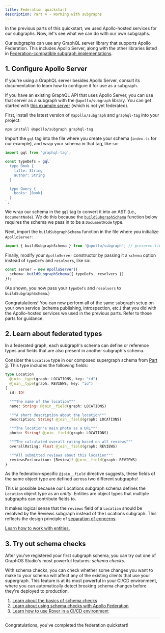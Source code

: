 ```yaml
---
title: Federation quickstart
description: Part 4 - Working with subgraphs
---
```


In the previous parts of this quickstart, we used Apollo-hosted services for our subgraphs. Now, let's see what we can do with our own subgraphs.

Our subgraphs can use any GraphQL server library that supports Apollo Federation. This includes Apollo Server, along with the other libraries listed in [Federation-compatible subgraph implementations](../building-supergraphs/supported-subgraphs/).

## 1. Configure Apollo Server

<Note>

If you're using a GraphQL server besides Apollo Server, consult its documentation to learn how to configure it for use as a subgraph.

</Note>

If you have an existing GraphQL API that uses Apollo Server, you can use that server as a subgraph with the `@apollo/subgraph` library. You can get started with [this example server](https://github.com/apollographql/docs-examples/blob/main/apollo-server/v4/getting-started) (which is not yet federated).

First, install the latest version of `@apollo/subgraph` and `graphql-tag` into your project:

```shell
npm install @apollo/subgraph graphql-tag
```

Import the `gql` tag into the file where you create your schema (`index.ts` for our example), and wrap your schema in that tag, like so:

<MultiCodeBlock>

```ts title="index.ts"
import gql from 'graphql-tag';

const typeDefs = gql`
  type Book {
    title: String
    author: String
  }

  type Query {
    books: [Book]
  }
`;
```

</MultiCodeBlock>

<Note>

We wrap our schema in the `gql` tag to convert it into an AST (i.e., `DocumentNode`). We do this because the [`buildSubgraphSchema`](/apollo-server/using-federation/api/apollo-subgraph/#buildsubgraphschema) function below requires the schema we pass in to be a `DocumentNode` type.

</Note>

Next, import the `buildSubgraphSchema` function in the file where you initialize `ApolloServer`:

<MultiCodeBlock>

```ts title="index.ts"
import { buildSubgraphSchema } from '@apollo/subgraph'; // preserve-line
```

</MultiCodeBlock>

Finally, modify your `ApolloServer` constructor by passing it a `schema` option instead of `typeDefs` and `resolvers`, like so:

<MultiCodeBlock>

```ts title="index.ts"
const server = new ApolloServer({
  schema: buildSubgraphSchema({ typeDefs, resolvers })
});
```

</MultiCodeBlock>

(As shown, you now pass your `typeDefs` and `resolvers` to `buildSubgraphSchema`.)

Congratulations! You can now perform all of the same subgraph setup on your own service (schema publishing, introspection, etc.) that you did with the Apollo-hosted services we used in the previous parts. Refer to those parts for guidance.

## 2. Learn about federated types

In a federated graph, each subgraph's schema can define or reference types and fields that are also present in another subgraph's schema.

Consider the `Location` type in our composed supergraph schema from [Part 3](./local-composition/#2-perform-composition). This type includes the following fields:

```graphql
type Location
  @join__type(graph: LOCATIONS, key: "id")
  @join__type(graph: REVIEWS, key: "id")
{
  id: ID!

  """The name of the location"""
  name: String! @join__field(graph: LOCATIONS)

  """A short description about the location"""
  description: String! @join__field(graph: LOCATIONS)

  """The location's main photo as a URL"""
  photo: String! @join__field(graph: LOCATIONS)

  """The calculated overall rating based on all reviews"""
  overallRating: Float @join__field(graph: REVIEWS)

  """All submitted reviews about this location"""
  reviewsForLocation: [Review]! @join__field(graph: REVIEWS)
}
```

As the federation-specific `@join__field` directive suggests, these fields of the same object type are defined across two different subgraphs!

This is possible because our Locations subgraph schema defines the `Location` object type as an _entity_. Entities are object types that multiple subgraphs can contribute fields to.

It makes logical sense that the `reviews` field of a `Location` should be resolved by the Reviews subgraph instead of the Locations subgraph. This reflects the design principle of [separation of concerns](../#separation-of-concerns).

[Learn how to work with entities.](../entities/)

## 3. Try out schema checks

After you've registered your first subgraph schema, you can try out one of GraphOS Studio's most powerful features: _schema checks_.

With schema checks, you can check whether some changes you want to make to your schema will affect any of the existing clients that use your supergraph. This feature is at its most powerful in your CI/CD environment, where you can automatically detect breaking schema changes before they're deployed to production.

1. [Learn about the basics of schema checks](/graphos/delivery/schema-checks/)
2. [Learn about using schema checks with Apollo Federation](../managed-federation/federated-schema-checks/)
3. [Learn how to use Rover in a CI/CD environment](/rover/ci-cd/)

---

Congratulations, you've completed the federation quickstart!